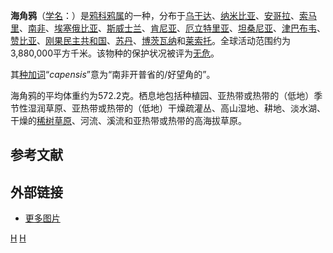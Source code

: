 {{noteTA
|G1=unit
}}
{{Speciesbox
| image = Cape crow.jpg
| status = LC 
| status_system = IUCN3.1
| status_ref={{r|BirdLife}}
| taxon = Corvus capensis
| authority = [[辛里奇·利希滕斯坦|Lichtenstein]], 1823
| range_map = Corvus capensis2 map.jpg
}}

'''海角鸦'''（[[学名|学名]]：{{lang|la|''Corvus capensis''}}）是[[鸦科|鸦科]][[鸦属|鸦属]]的一种，分布于[[乌干达|乌干达]]、[[纳米比亚|纳米比亚]]、[[安哥拉|安哥拉]]、[[索马里|索马里]]、[[南非|南非]]、[[埃塞俄比亚|埃塞俄比亚]]、[[斯威士兰|斯威士兰]]、[[肯尼亚|肯尼亚]]、[[厄立特里亚|厄立特里亚]]、[[坦桑尼亚|坦桑尼亚]]、[[津巴布韦|津巴布韦]]、[[赞比亚|赞比亚]]、[[刚果民主共和国|刚果民主共和国]]、[[苏丹|苏丹]]、[[博茨瓦纳|博茨瓦纳]]和[[莱索托|莱索托]]。全球活动范围约为3,880,000平方千米。该物种的保护状况被评为[[无危|无危]]。

其[[种加词|种加词]]“''capensis''”意为“南非开普省的/好望角的”。

海角鸦的平均体重约为572.2克。栖息地包括种植园、亚热带或热带的（低地）季节性湿润草原、亚热带或热带的（低地）干燥疏灌丛、高山湿地、耕地、淡水湖、干燥的[[稀树草原|稀树草原]]、河流、溪流和亚热带或热带的高海拔草原。

== 参考文献 ==
{{reflist|refs=
<ref name=BirdLife>{{cite web|url=http://www.birdlife.org/datazone/speciesfactsheet.php?id=5772&m=0|title=Corvus capensis|publisher=[[国际鸟盟|BirdLife.org]]|accessdate=2011-06-27|archive-date=2016-03-04|archive-url=https://web.archive.org/web/20160304141908/http://www.birdlife.org/datazone/speciesfactsheet.php?id=5772&m=0|dead-url=no}}</ref>
}}

==外部链接==
{{commonscat-inline|Corvus capensis}}
*[https://web.archive.org/web/20060928181554/http://www.kenyabirds.org.uk/pics/rook-c.jpg 更多图片]

{{Taxonbar|from=Q1002590}}

[[Category:鸦属|H]]
[[Category:1823年描述的鸟类|H]]